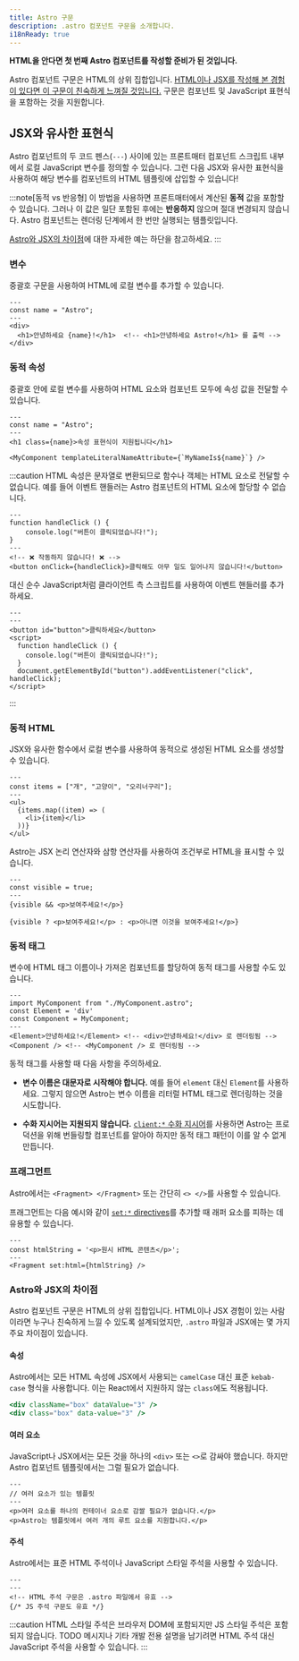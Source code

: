 ```yaml
---
title: Astro 구문
description: .astro 컴포넌트 구문을 소개합니다.
i18nReady: true
---
```


**HTML을 안다면 첫 번째 Astro 컴포넌트를 작성할 준비가 된 것입니다.**

Astro 컴포넌트 구문은 HTML의 상위 집합입니다. [HTML이나 JSX를 작성해 본 경험이 있다면 이 구문이 친숙하게 느껴질 것입니다.](#astro와-jsx의-차이점) 구문은 컴포넌트 및 JavaScript 표현식을 포함하는 것을 지원합니다.


## JSX와 유사한 표현식

Astro 컴포넌트의 두 코드 펜스(`---`) 사이에 있는 프론트매터 컴포넌트 스크립트 내부에서 로컬 JavaScript 변수를 정의할 수 있습니다. 그런 다음 JSX와 유사한 표현식을 사용하여 해당 변수를 컴포넌트의 HTML 템플릿에 삽입할 수 있습니다!

:::note[동적 vs 반응형]
이 방법을 사용하면 프론트매터에서 계산된 **동적** 값을 포함할 수 있습니다. 그러나 이 값은 일단 포함된 후에는 **반응하지** 않으며 절대 변경되지 않습니다. Astro 컴포넌트는 렌더링 단계에서 한 번만 실행되는 템플릿입니다.

[Astro와 JSX의 차이점](#astro와-jsx의-차이점)에 대한 자세한 예는 하단을 참고하세요.
:::

### 변수

중괄호 구문을 사용하여 HTML에 로컬 변수를 추가할 수 있습니다.

```astro title="src/components/Variables.astro" "{name}"
---
const name = "Astro";
---
<div>
  <h1>안녕하세요 {name}!</h1>  <!-- <h1>안녕하세요 Astro!</h1> 를 출력 -->
</div>
```

### 동적 속성

중괄호 안에 로컬 변수를 사용하여 HTML 요소와 컴포넌트 모두에 속성 값을 전달할 수 있습니다.

```astro title="src/components/DynamicAttributes.astro" "{name}" "${name}"
---
const name = "Astro";
---
<h1 class={name}>속성 표현식이 지원됩니다</h1>

<MyComponent templateLiteralNameAttribute={`MyNameIs${name}`} />
```

:::caution
HTML 속성은 문자열로 변환되므로 함수나 객체는 HTML 요소로 전달할 수 없습니다.
예를 들어 이벤트 핸들러는 Astro 컴포넌트의 HTML 요소에 할당할 수 없습니다.

```astro title="dont-do-this.astro"
---
function handleClick () {
    console.log("버튼이 클릭되었습니다!");
}
---
<!-- ❌ 작동하지 않습니다! ❌ -->
<button onClick={handleClick}>클릭해도 아무 일도 일어나지 않습니다!</button>
```

대신 순수 JavaScript처럼 클라이언트 측 스크립트를 사용하여 이벤트 핸들러를 추가하세요.

```astro title="do-this-instead.astro"
---
---
<button id="button">클릭하세요</button>
<script>
  function handleClick () {
    console.log("버튼이 클릭되었습니다!");
  }
  document.getElementById("button").addEventListener("click", handleClick);
</script>
```
:::

### 동적 HTML

JSX와 유사한 함수에서 로컬 변수를 사용하여 동적으로 생성된 HTML 요소를 생성할 수 있습니다.

```astro title="src/components/DynamicHtml.astro" "{item}"
---
const items = ["개", "고양이", "오리너구리"];
---
<ul>
  {items.map((item) => (
    <li>{item}</li>
  ))}
</ul>
```

Astro는 JSX 논리 연산자와 삼항 연산자를 사용하여 조건부로 HTML을 표시할 수 있습니다.

```astro title="src/components/ConditionalHtml.astro" "visible"
---
const visible = true;
---
{visible && <p>보여주세요!</p>}

{visible ? <p>보여주세요!</p> : <p>아니면 이것을 보여주세요!</p>}
```

### 동적 태그

변수에 HTML 태그 이름이나 가져온 컴포넌트를 할당하여 동적 태그를 사용할 수도 있습니다.

```astro title="src/components/DynamicTags.astro" /Element|(?<!My)Component/
---
import MyComponent from "./MyComponent.astro";
const Element = 'div'
const Component = MyComponent;
---
<Element>안녕하세요!</Element> <!-- <div>안녕하세요!</div> 로 렌더링됨 -->
<Component /> <!-- <MyComponent /> 로 렌더링됨 -->
```

동적 태그를 사용할 때 다음 사항을 주의하세요.

- **변수 이름은 대문자로 시작해야 합니다.** 예를 들어 `element` 대신 `Element`를 사용하세요. 그렇지 않으면 Astro는 변수 이름을 리터럴 HTML 태그로 렌더링하는 것을 시도합니다.

- **수화 지시어는 지원되지 않습니다.** [`client:*` 수화 지시어](/ko/guides/framework-components/#인터랙티브-컴포넌트-하이드레이션하기)를 사용하면 Astro는 프로덕션을 위해 번들링할 컴포넌트를 알아야 하지만 동적 태그 패턴이 이를 알 수 없게 만듭니다.

### 프래그먼트

Astro에서는 `<Fragment> </Fragment>` 또는 간단히 `<> </>`를 사용할 수 있습니다.

프래그먼트는 다음 예시와 같이 [`set:*` directives](/ko/reference/directives-reference/#sethtml)를 추가할 때 래퍼 요소를 피하는 데 유용할 수 있습니다.

```astro title="src/components/SetHtml.astro" "Fragment"
---
const htmlString = '<p>원시 HTML 콘텐츠</p>';
---
<Fragment set:html={htmlString} />
```

### Astro와 JSX의 차이점

Astro 컴포넌트 구문은 HTML의 상위 집합입니다. HTML이나 JSX 경험이 있는 사람이라면 누구나 친숙하게 느낄 수 있도록 설계되었지만, `.astro` 파일과 JSX에는 몇 가지 주요 차이점이 있습니다.

#### 속성

Astro에서는 모든 HTML 속성에 JSX에서 사용되는 `camelCase` 대신 표준 `kebab-case` 형식을 사용합니다. 이는 React에서 지원하지 않는 `class`에도 적용됩니다.

```jsx del={1} ins={2} title="example.astro"
<div className="box" dataValue="3" />
<div class="box" data-value="3" />
```

#### 여러 요소

JavaScript나 JSX에서는 모든 것을 하나의 `<div>` 또는 `<>`로 감싸야 했습니다. 하지만 Astro 컴포넌트 템플릿에서는 그럴 필요가 없습니다.

```astro title="src/components/RootElements.astro"
---
// 여러 요소가 있는 템플릿
---
<p>여러 요소를 하나의 컨테이너 요소로 감쌀 필요가 없습니다.</p>
<p>Astro는 템플릿에서 여러 개의 루트 요소를 지원합니다.</p>
```

#### 주석

Astro에서는 표준 HTML 주석이나 JavaScript 스타일 주석을 사용할 수 있습니다.

```astro title="example.astro"
---
---
<!-- HTML 주석 구문은 .astro 파일에서 유효 -->
{/* JS 주석 구문도 유효 */}
```

:::caution
HTML 스타일 주석은 브라우저 DOM에 포함되지만 JS 스타일 주석은 포함되지 않습니다. TODO 메시지나 기타 개발 전용 설명을 남기려면 HTML 주석 대신 JavaScript 주석을 사용할 수 있습니다.
:::


